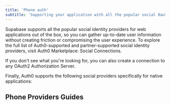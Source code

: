 ```yaml
---
title: 'Phone auth'
subtitle: 'Supporting your application with all the popular social 0auth configurations'
---
```


Supabase supports all the popular social identity providers for web applications out of the box, so you can gather up-to-date user information without creating friction or compromising the user experience. To explore the full list of Auth0-supported and partner-supported social identity providers, visit Auth0 Marketplace: Social Connections.

If you don't see what you're looking for, you can also create a connection to any OAuth2 Authorization Server.

Finally, Auth0 supports the following social providers specifically for native applications:

## Phone Providers Guides

<AuthProviders type="phone" />
